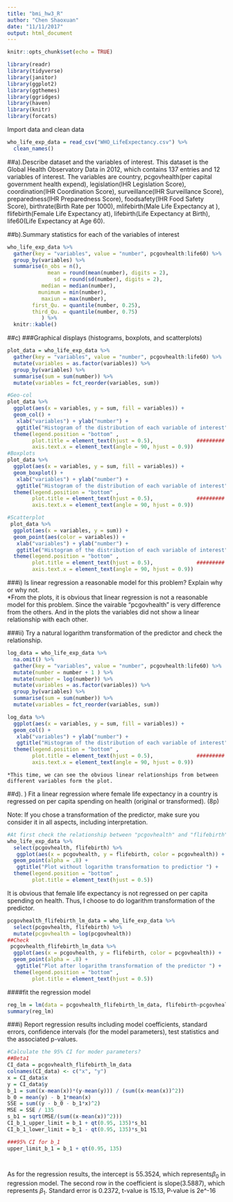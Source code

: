 ```yaml
---
title: "bmi_hw3_R"
author: "Chen Shaoxuan"
date: "11/11/2017"
output: html_document
---
```


```r
knitr::opts_chunk$set(echo = TRUE)
```

```r
library(readr)
library(tidyverse)
library(janitor)
library(ggplot2)
library(ggthemes)
library(ggridges)
library(haven)
library(knitr)
library(forcats)
```
Import data and clean data
```r
who_life_exp_data = read_csv("WHO_LifeExpectancy.csv") %>% 
  clean_names()
```

##a).Describe dataset and the variables of interest.
This dataset is the Global Health Observatory Data in 2012, which contains 137 entries and 12 variables of interest. The variables are country, pcgovhealth(per capital government health expend), legislation(IHR Legislation Score), coordination(IHR Coordination Score), surveillance(IHR Surveillance Score), preparedness(IHR Preparedness Score), foodsafety(IHR Food Safety Score), birthrate(Birth Rate per 1000), mlifebirth(Male Life Expectancy at ), flifebirth(Female Life Expectancy at), lifebirth(Life Expectancy at Birth), life60(Life Expectancy at Age 60).

##b).Summary statistics for each of the variables of interest
```r
who_life_exp_data %>% 
  gather(key = "variables", value = "number", pcgovhealth:life60) %>% 
  group_by(variables) %>% 
  summarise(n_obs = n(),
             mean = round(mean(number), digits = 2),
               sd = round(sd(number), digits = 2),
           median = median(number),
          munimum = min(number),
           maxiun = max(number),
        first_Qu. = quantile(number, 0.25),
        third_Qu. = quantile(number, 0.75)
           ) %>% 
  knitr::kable()
```

##c) 
###Graphical displays (histograms, boxplots, and scatterplots)
```r
plot_data = who_life_exp_data %>% 
  gather(key = "variables", value = "number", pcgovhealth:life60) %>% 
  mutate(variables = as.factor(variables)) %>%
  group_by(variables) %>% 
  summarise(sum = sum(number)) %>% 
  mutate(variables = fct_reorder(variables, sum))

#Geo-col
plot_data %>% 
  ggplot(aes(x = variables, y = sum, fill = variables)) +
  geom_col() +
   xlab("variables") + ylab("number") +
   ggtitle("Histogram of the distribution of each variable of interest") +
  theme(legend.position = "bottom" ,
        plot.title = element_text(hjust = 0.5),              ######### make the title in the middle 
        axis.text.x = element_text(angle = 90, hjust = 0.9))
#Boxplots
plot_data %>% 
  ggplot(aes(x = variables, y = sum, fill = variables)) +
  geom_boxplot() +
   xlab("variables") + ylab("number") +
   ggtitle("Histogram of the distribution of each variable of interest") +
  theme(legend.position = "bottom" ,
        plot.title = element_text(hjust = 0.5),              ######### make the title in the middle 
        axis.text.x = element_text(angle = 90, hjust = 0.9))

#Scatterplot
 plot_data %>% 
  ggplot(aes(x = variables, y = sum)) +
  geom_point(aes(color = variables)) +
   xlab("variables") + ylab("number") +
   ggtitle("Histogram of the distribution of each variable of interest") +
  theme(legend.position = "bottom" ,
        plot.title = element_text(hjust = 0.5),              ######### make the title in the middle 
        axis.text.x = element_text(angle = 90, hjust = 0.9))
```
###i) Is linear regression a reasonable model for this problem? Explain why or why not.  
   *From the plots, it is obvious that linear regression is not a reasonable model for this problem. Since the vairable "pcgovhealth" is very difference from the others. And in the plots the variables did not show a linear relationship with each other.
   
###ii) Try a natural logarithm transformation of the predictor and check the relationship.
```r
log_data = who_life_exp_data %>% 
  na.omit() %>% 
  gather(key = "variables", value = "number", pcgovhealth:life60) %>%
  mutate(number = number + 1 ) %>% 
  mutate(number = log(number)) %>% 
  mutate(variables = as.factor(variables)) %>% 
  group_by(variables) %>% 
  summarise(sum = sum(number)) %>% 
  mutate(variables = fct_reorder(variables, sum)) 

log_data %>% 
  ggplot(aes(x = variables, y = sum, fill = variables)) +
  geom_col() +
   xlab("variables") + ylab("number") +
   ggtitle("Histogram of the distribution of each variable of interest") +
  theme(legend.position = "bottom" ,
        plot.title = element_text(hjust = 0.5),              ######### make the title in the middle 
        axis.text.x = element_text(angle = 90, hjust = 0.9))
```

    *This time, we can see the obvious linear relationships from between different variables form the plot.

##d). ) Fit a linear regression where female life expectancy in a country is regressed on per capita spending on health (original or transformed). (8p) 

Note: If you chose a transformation of the predictor, make sure you consider it in all aspects, including interpretation. 
```r
#At first check the relationship between "pcgovhealth" and "flifebirth"
who_life_exp_data %>% 
  select(pcgovhealth, flifebirth) %>% 
   ggplot(aes(x = pcgovhealth, y = flifebirth, color = pcgovhealth)) +
  geom_point(alpha = .8) +
   ggtitle("Plot without logarithm transformation to predictior ") +
  theme(legend.position = "bottom" ,
        plot.title = element_text(hjust = 0.5))
```

It is obvious that female life expectancy is not regressed on per capita spending on health. Thus, I choose to do logarithm transformation of the predictor.
```r
pcgovhealth_flifebirth_lm_data = who_life_exp_data %>% 
  select(pcgovhealth, flifebirth) %>%
  mutate(pcgovhealth = log(pcgovhealth)) 
##Check
 pcgovhealth_flifebirth_lm_data %>% 
  ggplot(aes(x = pcgovhealth, y = flifebirth, color = pcgovhealth)) +
  geom_point(alpha = .8) +
   ggtitle("Plot after logarithm transformation of the predictor ") +
  theme(legend.position = "bottom" ,
        plot.title = element_text(hjust = 0.5))
```

####fit the regression model
```r
reg_lm = lm(data = pcgovhealth_flifebirth_lm_data, flifebirth~pcgovhealth)
summary(reg_lm)
```

###i) Report regression results including model coefficients, standard errors, confidence intervals (for the model parameters), test statistics and the associated p-values.

```r
#Calculate the 95% CI for moder parameters?
##Beta1
CI_data = pcgovhealth_flifebirth_lm_data 
colnames(CI_data) <- c("x", "y")
x = CI_data$x
y = CI_data$y
b_1 = sum((x-mean(x))*(y-mean(y))) / (sum((x-mean(x))^2))
b_0 = mean(y) - b_1*mean(x)
SSE = sum((y - b_0 - b_1*x)^2)
MSE = SSE / 135
s_b1 = sqrt(MSE/(sum((x-mean(x))^2)))
CI_b_1_upper_limit = b_1 + qt(0.95, 135)*s_b1
CI_b_1_lower_limit = b_1 - qt(0.95, 135)*s_b1

###95% CI for b_1
upper_limit_b_1 = b_1 + qt(0.95, 135)

  


```


  As for the regression results, the intercept is 55.3524, which represents$\beta_0$ in regression model. The second row in the coefficient is slope(3.5887), which represents $\beta_1$. Standard error is 0.2372, t-value is 15.13, P-value is 2e^-16

